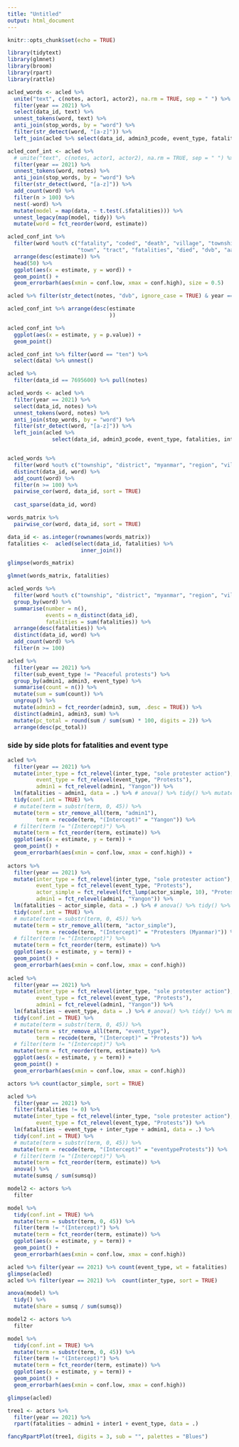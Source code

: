 ```yaml
---
title: "Untitled"
output: html_document
---
```


```r
knitr::opts_chunk$set(echo = TRUE)

library(tidytext)
library(glmnet)
library(broom)
library(rpart)
library(rattle)
```

```r
acled_words <- acled %>% 
  unite("text", c(notes, actor1, actor2), na.rm = TRUE, sep = " ") %>% 
  filter(year == 2021) %>% 
  select(data_id, text) %>% 
  unnest_tokens(word, text) %>% 
  anti_join(stop_words, by = "word") %>% 
  filter(str_detect(word, "[a-z]")) %>% 
  left_join(acled %>% select(data_id, admin3_pcode, event_type, fatalities, inter_type), by = "data_id") 

acled_conf_int <- acled %>% 
  # unite("text", c(notes, actor1, actor2), na.rm = TRUE, sep = " ") %>% 
  filter(year == 2021) %>%
  unnest_tokens(word, notes) %>% 
  anti_join(stop_words, by = "word") %>% 
  filter(str_detect(word, "[a-z]")) %>%
  add_count(word) %>% 
  filter(n > 100) %>% 
  nest(-word) %>% 
  mutate(model = map(data, ~ t.test(.$fatalities))) %>% 
  unnest_legacy(map(model, tidy)) %>%  
  mutate(word = fct_reorder(word, estimate))

acled_conf_int %>% 
  filter(word %out% c("fatality", "coded", "death", "village", "township", "district", "killed", "dead", "villages",
                      "town", "tract", "fatalities", "died", "dvb", "aapp")) %>% 
  arrange(desc(estimate)) %>% 
  head(50) %>% 
  ggplot(aes(x = estimate, y = word)) +
  geom_point() + 
  geom_errorbarh(aes(xmin = conf.low, xmax = conf.high), size = 0.5) 

acled %>% filter(str_detect(notes, "dvb", ignore_case = TRUE) & year == 2021)

acled_conf_int %>% arrange(desc(estimate
                                ))

acled_conf_int %>% 
  ggplot(aes(x = estimate, y = p.value)) + 
  geom_point()

acled_conf_int %>% filter(word == "ten") %>%
  select(data) %>% unnest()

acled %>% 
  filter(data_id == 7695600) %>% pull(notes)
```


```r
acled_words <- acled %>% 
  filter(year == 2021) %>% 
  select(data_id, notes) %>% 
  unnest_tokens(word, notes) %>% 
  anti_join(stop_words, by = "word") %>% 
  filter(str_detect(word, "[a-z]")) %>% 
  left_join(acled %>% 
              select(data_id, admin3_pcode, event_type, fatalities, inter_type), by = "data_id")


acled_words %>%  
  filter(word %out% c("township", "district", "myanmar", "region", "village")) %>% 
  distinct(data_id, word) %>% 
  add_count(word) %>% 
  filter(n >= 100) %>%
  pairwise_cor(word, data_id, sort = TRUE)
  
  cast_sparse(data_id, word)

words_matrix %>% 
  pairwise_cor(word, data_id, sort = TRUE)

data_id <- as.integer(rownames(words_matrix))
fatalities <-  acled(select(data_id, fatalities) %>% 
                       inner_join()) 

glimpse(words_matrix)

glmnet(words_matrix, fatalities)
```

```r
acled_words %>% 
  filter(word %out% c("township", "district", "myanmar", "region", "village")) %>%
  group_by(word) %>% 
  summarise(number = n(), 
            events = n_distinct(data_id),
            fatalities = sum(fatalities)) %>% 
  arrange(desc(fatalities)) %>%  
  distinct(data_id, word) %>% 
  add_count(word) %>% 
  filter(n >= 100)
```

```r
acled %>% 
  filter(year == 2021) %>% 
  filter(sub_event_type != "Peaceful protests") %>% 
  group_by(admin1, admin3, event_type) %>% 
  summarise(count = n()) %>% 
  mutate(sum = sum(count)) %>% 
  ungroup() %>% 
  mutate(admin3 = fct_reorder(admin3, sum, .desc = TRUE)) %>% 
  distinct(admin1, admin3, sum) %>% 
  mutate(pc_total = round(sum / sum(sum) * 100, digits = 2)) %>% 
  arrange(desc(pc_total))
```

### side by side plots for fatalities and event type
```r
acled %>% 
  filter(year == 2021) %>%  
  mutate(inter_type = fct_relevel(inter_type, "sole protester action"),
         event_type = fct_relevel(event_type, "Protests"),
         admin1 = fct_relevel(admin1, "Yangon")) %>%
  lm(fatalities ~ admin1, data = .) %>% # anova() %>% tidy() %>% mutate(sumsq / sum(sumsq))
  tidy(conf.int = TRUE) %>% 
  # mutate(term = substr(term, 0, 45)) %>% 
  mutate(term = str_remove_all(term, "admin1"),
         term = recode(term, "(Intercept)" = "Yangon")) %>% 
  # filter(term != "(Intercept)") %>% 
  mutate(term = fct_reorder(term, estimate)) %>% 
  ggplot(aes(x = estimate, y = term)) + 
  geom_point() + 
  geom_errorbarh(aes(xmin = conf.low, xmax = conf.high)) + 
  
actors %>% 
  filter(year == 2021) %>%  
  mutate(inter_type = fct_relevel(inter_type, "sole protester action"),
         event_type = fct_relevel(event_type, "Protests"),
         actor_simple = fct_relevel(fct_lump(actor_simple, 10), "Protesters (Myanmar)"),
         admin1 = fct_relevel(admin1, "Yangon")) %>%
  lm(fatalities ~ actor_simple, data = .) %>% # anova() %>% tidy() %>% mutate(sumsq / sum(sumsq))
  tidy(conf.int = TRUE) %>% 
  # mutate(term = substr(term, 0, 45)) %>% 
  mutate(term = str_remove_all(term, "actor_simple"),
         term = recode(term, "(Intercept)" = "Protesters (Myanmar)")) %>% 
  # filter(term != "(Intercept)") %>% 
  mutate(term = fct_reorder(term, estimate)) %>% 
  ggplot(aes(x = estimate, y = term)) + 
  geom_point() + 
  geom_errorbarh(aes(xmin = conf.low, xmax = conf.high))
  
acled %>% 
  filter(year == 2021) %>%  
  mutate(inter_type = fct_relevel(inter_type, "sole protester action"),
         event_type = fct_relevel(event_type, "Protests"),
         admin1 = fct_relevel(admin1, "Yangon")) %>%
  lm(fatalities ~ event_type, data = .) %>% # anova() %>% tidy() %>% mutate(sumsq / sum(sumsq))
  tidy(conf.int = TRUE) %>% 
  # mutate(term = substr(term, 0, 45)) %>% 
  mutate(term = str_remove_all(term, "event_type"),
         term = recode(term, "(Intercept)" = "Protests")) %>% 
  # filter(term != "(Intercept)") %>% 
  mutate(term = fct_reorder(term, estimate)) %>% 
  ggplot(aes(x = estimate, y = term)) + 
  geom_point() + 
  geom_errorbarh(aes(xmin = conf.low, xmax = conf.high))

actors %>% count(actor_simple, sort = TRUE)
```


```r
acled %>% 
  filter(year == 2021) %>%  
  filter(fatalities != 0) %>% 
  mutate(inter_type = fct_relevel(inter_type, "sole protester action"),
         event_type = fct_relevel(event_type, "Protests")) %>%
  lm(fatalities ~ event_type + inter_type + admin1, data = .) %>% 
  tidy(conf.int = TRUE) %>% 
  # mutate(term = substr(term, 0, 45)) %>% 
  mutate(term = recode(term, "(Intercept)" = "eventypeProtests")) %>% 
  # filter(term != "(Intercept)") %>% 
  mutate(term = fct_reorder(term, estimate)) %>% 
  anova() %>%
  mutate(sumsq / sum(sumsq))
```


```r


model2 <- actors %>% 
  filter

model %>% 
  tidy(conf.int = TRUE) %>% 
  mutate(term = substr(term, 0, 45)) %>% 
  filter(term != "(Intercept)") %>% 
  mutate(term = fct_reorder(term, estimate)) %>% 
  ggplot(aes(x = estimate, y = term)) + 
  geom_point() + 
  geom_errorbarh(aes(xmin = conf.low, xmax = conf.high))

acled %>% filter(year == 2021) %>% count(event_type, wt = fatalities)
glimpse(acled)
acled %>% filter(year == 2021) %>%  count(inter_type, sort = TRUE)
```

```r
anova(model) %>% 
  tidy() %>% 
  mutate(share = sumsq / sum(sumsq))
```


```r
model2 <- actors %>% 
  filter

model %>% 
  tidy(conf.int = TRUE) %>% 
  mutate(term = substr(term, 0, 45)) %>% 
  filter(term != "(Intercept)") %>% 
  mutate(term = fct_reorder(term, estimate)) %>% 
  ggplot(aes(x = estimate, y = term)) + 
  geom_point() + 
  geom_errorbarh(aes(xmin = conf.low, xmax = conf.high))

glimpse(acled)
```


```r
tree1 <- actors %>% 
  filter(year == 2021) %>% 
  rpart(fatalities ~ admin1 + inter1 + event_type, data = .)

fancyRpartPlot(tree1, digits = 3, sub = "", palettes = "Blues")
```

